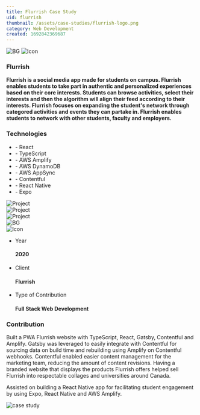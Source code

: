 ```yaml
---
title: Flurrish Case Study
uid: flurrish
thumbnail: /assets/case-studies/flurrish-logo.png
category: Web Development
created: 1692842369687
---
```


<PortfolioHeader media="/assets/case-studies/flurrish-logo.svg" />

<div className="container">
  <div data-aos="zoom-in">
    <div class="d-flex project-infos-wrap shadow-box mb-24">
      <img src="/assets/bg1.png" alt="BG" class="bg-img" />
      <img src="/assets/icons/icon2.png" alt="Icon" />
      <div class="project-details-info flex-1">
        <h3>Flurrish</h3>
        <p>
          <b>
            Flurrish is a social media app made for students on campus. Flurrish
            enables students to take part in authentic and personalized
            experiences based on their core interests. Students can browse
            activities, select their interests and then the algorithm will align
            their feed according to their interests. Flurrish focuses on
            expanding the student's network through categored activities and
            events they can partake in. Flurrish enables students to network
            with other students, faculty and employers.
          </b>
        </p>
      </div>
      <div class="project-details-info flex-1">
        <h3>Technologies</h3>
        <ul>
          <li>- React</li>
          <li>- TypeScript</li>
          <li>- AWS Amplify</li>
          <li>- AWS DynamoDB</li>
          <li>- AWS AppSync</li>
          <li>- Contentful</li>
          <li>- React Native</li>
          <li>- Expo</li>
        </ul>
      </div>
    </div>
  </div>
  <div class="project-details-2-img mb-24" data-aos="zoom-in">
    <img src="/assets/case-studies/flurrish-banner-1.png" alt="Project" />
  </div>
  <div class="row mb-24">
    <div class="col-md-6" data-aos="zoom-in">
      <div class="project-details-3-img">
        <img
          src="/assets/case-studies/flurrish-thumbnail-1.png"
          alt="Project"
        />
      </div>
    </div>
    <div class="col-md-6" data-aos="zoom-in">
      <div class="project-details-3-img">
        <img
          src="/assets/case-studies/flurrish-thumbnail-2.png"
          alt="Project"
        />
      </div>
    </div>
  </div>
  <div data-aos="zoom-in">
    <div class="project-about-2 d-flex shadow-box mb-24">
      <img src="/assets/bg1.png" alt="BG" class="bg-img" />
      <div class="left-details">
        <img src="/assets/icons/icon3.png" alt="Icon" />
        <ul>
          <li>
            <p>Year</p>
            <h4>2020</h4>
          </li>
          <li>
            <p>Client</p>
            <h4>Flurrish</h4>
          </li>
          <li>
            <p>Type of Contribution</p>
            <h4>Full Stack Web Development</h4>
          </li>
        </ul>
      </div>
      <div class="right-details">
        <h3>Contribution</h3>
        <p>
          Built a PWA Flurrish website with TypeScript, React, Gatsby,
          Contentful and Amplify. Gatsby was leveraged to easily integrate with
          Contentful for sourcing data on build time and rebuilding using
          Amplify on Contentful webhooks. Contentful enabled easier content
          management for the marketing team, reducing the amount of content
          revisions. Having a branded website that displays the products
          Flurrish offers helped sell Flurrish into respectable collages and
          universities around Canada.
        </p>
        <p>
          Assisted on building a React Native app for facilitating student
          engagement by using Expo, React Native and AWS Amplify.
        </p>
      </div>
    </div>
  </div>
</div>

<div className="project-details-img" data-aos="zoom-in">
  <img src="/assets/case-studies/flurrish-banner-2.png" alt="case study" />
</div>

<PortfolioFooter />
